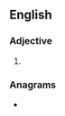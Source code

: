 ==English==

===Adjective===
{{head|en|superlative adjective}}

# {{en-superlative of|dingy}}

===Anagrams===
* {{anagrams|en|a=degiinst|dietings|editings|indigest}}